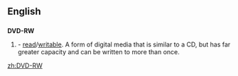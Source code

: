==English==

==={{initialism}}===
'''DVD-RW'''

# {{w|Digital Versatile Disc}} - [[read]]/[[writable]]. A form of digital media that is similar to a CD, but has far greater capacity and can be written to more than once.

[[zh:DVD-RW]]